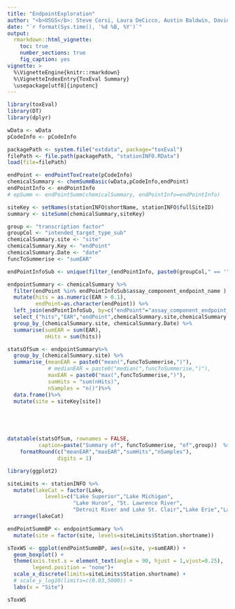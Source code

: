 ```yaml
---
title: "EndpointExploration"
author: "<b>USGS</b>: Steve Corsi, Laura DeCicco, Austin Baldwin, David Alvarez, Peter Lenaker <br/><b>USEPA</b>: Anthony Schroeder, Dan Villeneuve, Brett Blackwell, Gerald Ankley"
date: "`r format(Sys.time(), '%d %B, %Y')`"
output: 
  rmarkdown::html_vignette:
    toc: true
    number_sections: true
    fig_caption: yes
vignette: >
  %\VignetteEngine{knitr::rmarkdown}
  %\VignetteIndexEntry{ToxEval Summary}
  \usepackage[utf8]{inputenc}
---
```


```r
library(toxEval)
library(DT)
library(dplyr)

wData <- wData
pCodeInfo <- pCodeInfo

packagePath <- system.file("extdata", package="toxEval")
filePath <- file.path(packagePath, "stationINFO.RData")
load(file=filePath)

endPoint <- endPointToxCreate(pCodeInfo)
chemicalSummary <- chemSummBasic(wData,pCodeInfo,endPoint)
endPointInfo <- endPointInfo
# epSumm <- endPointSumm(chemicalSummary, endPointInfo=endPointInfo)

siteKey <- setNames(stationINFO$shortName, stationINFO$fullSiteID)
summary <- siteSumm(chemicalSummary,siteKey)

```


```r
group <- "transcription factor"
groupCol <- "intended_target_type_sub"
chemicalSummary.site <- "site"
chemicalSummary.Key <- "endPoint"
chemicalSummary.Date <- "date"
funcToSummerise <- "sumEAR"

endPointInfoSub <- unique(filter_(endPointInfo, paste0(groupCol," == '", group, "'")))

endpointSummary <- chemicalSummary %>%
  filter(endPoint %in% endPointInfoSub$assay_component_endpoint_name ) %>%
  mutate(hits = as.numeric(EAR > 0.1),
         endPoint=as.character(endPoint)) %>%
  left_join(endPointInfoSub, by=c("endPoint"="assay_component_endpoint_name")) %>%
  select_("hits","EAR","endPoint",chemicalSummary.site,chemicalSummary.Date,groupCol) %>%
  group_by_(chemicalSummary.site, chemicalSummary.Date) %>%
  summarise(sumEAR = sum(EAR),
            nHits = sum(hits)) 

statsOfSum <- endpointSummary%>%
  group_by_(chemicalSummary.site) %>%
  summarise_(meanEAR = paste0("mean(",funcToSummerise,")"),
             # medianEAR = paste0("median(",funcToSummerise,")"),
             maxEAR = paste0("max(",funcToSummerise,")"),
             sumHits = "sum(nHits)",
             nSamples = "n()")%>%
  data.frame()%>%
  mutate(site = siteKey[site])
  




datatable(statsOfSum, rownames = FALSE, 
          caption=paste("Summary of", funcToSummerise, "of",group))  %>% 
    formatRound(c("meanEAR","maxEAR","sumHits","nSamples"), 
                digits = 1)


```


```r
library(ggplot2)

siteLimits <- stationINFO %>%
  mutate(lakeCat = factor(Lake, 
            levels=c("Lake Superior","Lake Michigan",
                     "Lake Huron", "St. Lawrence River",
                     "Detroit River and Lake St. Clair","Lake Erie","Lake Ontario"))) %>%
  arrange(lakeCat) 

endPointSummBP <- endpointSummary %>%
  mutate(site = factor(site, levels=siteLimits$Station.shortname))

sToxWS <- ggplot(endPointSummBP, aes(x=site, y=sumEAR)) +
  geom_boxplot() +
  theme(axis.text.x = element_text(angle = 90, hjust = 1,vjust=0.25), 
        legend.position = "none")+
  scale_x_discrete(limits=siteLimits$Station.shortname) +
  # scale_y_log10(limits=c(0.03,5000)) +
  labs(x = "Site")  

sToxWS
```
